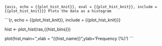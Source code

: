 ```{asis, echo = {{plot_hist_knit}}, eval = {{plot_hist_knit}}, include = {{plot_hist_knit}}}
Plots the data as a histogram
```

```{r, echo = {{plot_hist_knit}}, include = {{plot_hist_knit}}}

hist <- plot_hist(ras,{{hist_bins}})

plot(hist,main='',xlab = "{{hist_name}}",ylab='Frequency (%)')
```
